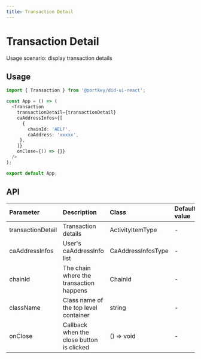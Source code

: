 ```yaml
---
title: Transaction Detail
---
```


# Transaction Detail

Usage scenario: display transaction details

## Usage

```typescript
import { Transaction } from '@portkey/did-ui-react';

const App = () => (
  <Transaction
    transactionDetail={transactionDetail}
    caAddressInfos={[
      {
        chainId: 'AELF',
        caAddress: 'xxxxx',
     },
    ]}
    onClose={() => {}}
  />
);

export default App;
```

## API

| Parameter         | Description                               | Class              | Default value | Version |
| :---------------- | :---------------------------------------- | :----------------- | :------------ | :------ |
| transactionDetail | Transaction details                       | ActivityItemType   | -             |         |
| caAddressInfos    | User's caAddressInfo list                 | CaAddressInfosType | -             |         |
| chainId           | The chain where the transaction happens   | ChainId            | -             |         |
| className         | Class name of the top level container     | string             | -             |         |
| onClose           | Callback when the close button is clicked | () => void         | -             |         |
